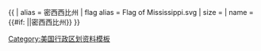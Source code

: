 {{ {{{1<noinclude>|country showdata</noinclude>}}}
| alias = 密西西比州
| flag alias = Flag of Mississippi.svg
| size = {{{size|}}}
| name = {{#if: {{{name|}}}|{{{name|}}}|密西西比州}}
}}<noinclude>
[[Category:美国行政区划资料模板]]
</noinclude>